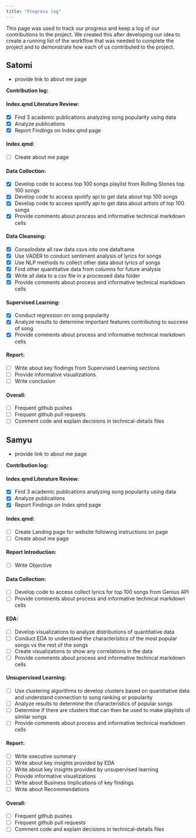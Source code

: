 ```yaml
---
title: "Progress log"
---
```


This page was used to track our progress and keep a log of our contributions to the project. We created this after developing our idea to create a running list of the workflow that was needed to complete the project and to demonstrate how each of us contributed to the project.

## Satomi
- provide link to about me page

**Contribution log:**

#### Index.qmd Literature Review:

* [x] Find 3 academic publications analyzing song popularity using data
* [x] Analyze publications
* [x] Report Findings on Index.qmd page

#### Index.qmd:

* [ ] Create about me page

#### Data Collection:

* [x] Develop code to access top 100 songs playlist from Rolling Stones top 100 songs
* [x] Develop code to access spotify api to get data about top 100 songs
* [x] Develop code to access spotify api to get data about artists of top 100 songs
* [x] Provide comments about process and informative technical markdown cells

#### Data Cleansing:

* [x] Consolodate all raw data csvs into one dataframe
* [x] Use VADER to conduct sentiment analysis of lyrics for songs
* [x] Use NLP methods to collect other data about lyrics of songs
* [x] Find other quantitative data from columns for future analysis
* [x] Write all data to a csv file in a processed data folder
* [x] Provide comments about process and informative technical markdown cells

#### Supervised Learning:

* [x] Conduct regression on song popularity
* [x] Analyze results to determine important features contributing to success of song
* [x] Provide comments about process and informative technical markdown cells

#### Report:

* [ ] Write about key findings from Supervised Learning sections
* [ ] Provide informative visualizations
* [ ] Write conclusion

#### Overall:

* [ ] Frequent github pushes
* [ ] Frequent github pull requests
* [ ] Comment code and explain decisions in technical-details files

## Samyu
- provide link to about me page

**Contribution log:**

#### Index.qmd Literature Review:

* [x] Find 3 academic publications analyzing song popularity using data
* [x] Analyze publications
* [x] Report Findings on Index.qmd page

#### Index.qmd:

* [ ] Create Landing page for website following instructions on page
* [ ] Create about me page

#### Report Introduction:

* [ ] Write Objective

#### Data Collection:

* [ ] Develop code to access collect lyrics for top 100 songs from Genius API
* [ ] Provide comments about process and informative technical markdown cells

#### EDA:

* [ ] Develop visualizations to analyze distributions of quantitative data
* [ ] Conduct EDA to understand the characteristics of the most popular songs vs the rest of the songs
* [ ] Create visualizations to show any correlations in the data
* [ ] Provide comments about process and informative technical markdown cells

#### Unsupervised Learning:

* [ ] Use clustering algorithms to develop clusters based on quantitative data and understand connection to song ranking or popularity
* [ ] Analyze results to determine the characteristics of popular songs
* [ ] Determine if there are clusters that can then be used to make playlists of similar songs
* [ ] Provide comments about process and informative technical markdown cells

#### Report:

* [ ] Write executive summary
* [ ] Write about key insights provided by EDA
* [ ] Write about key insights provided by unsupervised learning
* [ ] Provide informative visualizations
* [ ] Write about Business Implications of key findings
* [ ] Write about Recommendations

#### Overall:

* [ ] Frequent github pushes
* [ ] Frequent github pull requests
* [ ] Comment code and explain decisions in technical-details files
